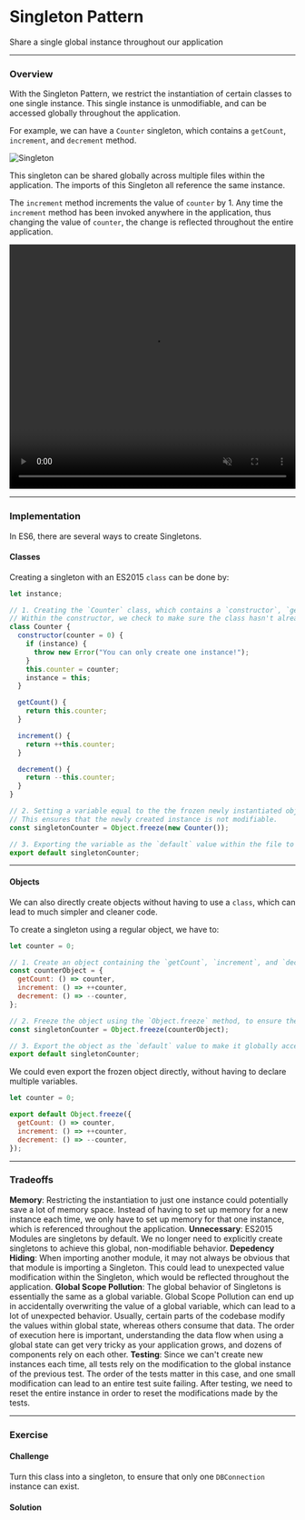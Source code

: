 
# Singleton Pattern

Share a single global instance throughout our application

---

### Overview

With the Singleton Pattern, we restrict the instantiation of certain classes to one single instance. This single instance is unmodifiable, and can be accessed globally throughout the application.

For example, we can have a `Counter` singleton, which contains a `getCount`, `increment`, and `decrement` method.

![Singleton](/design-patterns/singleton-pattern/1.png)

This singleton can be shared globally across multiple files within the application. The imports of this Singleton all reference the same instance.

The `increment` method increments the value of `counter` by 1. Any time the `increment` method has been invoked anywhere in the application, thus changing the value of `counter`, the change is reflected throughout the entire application.

<video
  width="100%"
  height="430"
  autoPlay
  muted
  loop
  src="https://res.cloudinary.com/dq8xfyhu4/video/upload/v1652717288/FM%20Workshop/Screen_Recording_2022-05-16_at_11.05.50_AM_xzeo41.mov"
  frameborder="0"
  allow="accelerometer; autoplay; clipboard-write; encrypted-media; gyroscope; picture-in-picture"
  allowFullScreen
  controls
/>

---

### Implementation

In ES6, there are several ways to create Singletons.

#### Classes

Creating a singleton with an ES2015 `class` can be done by:

```js highlight="1,3-5"
let instance;

// 1. Creating the `Counter` class, which contains a `constructor`, `getInstance`, `getCount`, `increment` and `decrement` method.
// Within the constructor, we check to make sure the class hasn't already been instantiated.
class Counter {
  constructor(counter = 0) {
    if (instance) {
      throw new Error("You can only create one instance!");
    }
    this.counter = counter;
    instance = this;
  }

  getCount() {
    return this.counter;
  }

  increment() {
    return ++this.counter;
  }

  decrement() {
    return --this.counter;
  }
}

// 2. Setting a variable equal to the the frozen newly instantiated object, by using the built-in `Object.freeze` method.
// This ensures that the newly created instance is not modifiable.
const singletonCounter = Object.freeze(new Counter());

// 3. Exporting the variable as the `default` value within the file to make it globally accessible.
export default singletonCounter;
```

---

#### Objects

We can also directly create objects without having to use a `class`, which can lead to much simpler and cleaner code.

To create a singleton using a regular object, we have to:

```js
let counter = 0;

// 1. Create an object containing the `getCount`, `increment`, and `decrement` method.
const counterObject = {
  getCount: () => counter,
  increment: () => ++counter,
  decrement: () => --counter,
};

// 2. Freeze the object using the `Object.freeze` method, to ensure the object is not modifiable.
const singletonCounter = Object.freeze(counterObject);

// 3. Export the object as the `default` value to make it globally accessible.
export default singletonCounter;
```

We could even export the frozen object directly, without having to declare multiple variables.

```js
let counter = 0;

export default Object.freeze({
  getCount: () => counter,
  increment: () => ++counter,
  decrement: () => --counter,
});
```

---

### Tradeoffs

<Callout type="green">
  <b>Memory</b>: Restricting the instantiation to just one instance could
  potentially save a lot of memory space. Instead of having to set up memory for
  a new instance each time, we only have to set up memory for that one instance,
  which is referenced throughout the application.
</Callout>

<Callout type="warning" emoji="⚠️">
  <b>Unnecessary</b>: ES2015 Modules are singletons by default. We no longer
  need to explicitly create singletons to achieve this global, non-modifiable
  behavior.
</Callout>

<Callout type="warning" emoji="⚠️">
  <b>Depedency Hiding</b>: When importing another module, it may not always be
  obvious that that module is importing a Singleton. This could lead to
  unexpected value modification within the Singleton, which would be reflected
  throughout the application.
</Callout>

<Callout type="warning" emoji="⚠️">
  <b>Global Scope Pollution</b>: The global behavior of Singletons is
  essentially the same as a global variable. Global Scope Pollution can end up
  in accidentally overwriting the value of a global variable, which can lead to
  a lot of unexpected behavior. Usually, certain parts of the codebase modify
  the values within global state, whereas others consume that data. The order of
  execution here is important, understanding the data flow when using a global
  state can get very tricky as your application grows, and dozens of components
  rely on each other.
</Callout>

<Callout type="warning" emoji="⚠️">
  <b>Testing</b>: Since we can't create new instances each time, all tests rely
  on the modification to the global instance of the previous test. The order of
  the tests matter in this case, and one small modification can lead to an
  entire test suite failing. After testing, we need to reset the entire instance
  in order to reset the modifications made by the tests.
</Callout>

---

### Exercise

#### Challenge

Turn this class into a singleton, to ensure that only one `DBConnection` instance can exist.

<StackBlitz name="node-cgtyiq" view="editor" />

#### Solution

<StackBlitz name="node-jg8qs8" view="editor" />
